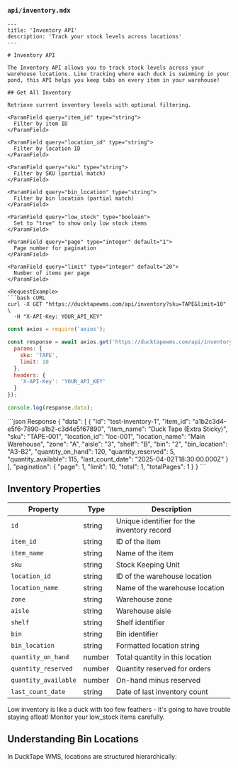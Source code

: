 
### `api/inventory.mdx`

```mdx
---
title: 'Inventory API'
description: 'Track your stock levels across locations'
---

# Inventory API

The Inventory API allows you to track stock levels across your warehouse locations. Like tracking where each duck is swimming in your pond, this API helps you keep tabs on every item in your warehouse!

## Get All Inventory

Retrieve current inventory levels with optional filtering.

<ParamField query="item_id" type="string">
  Filter by item ID
</ParamField>

<ParamField query="location_id" type="string">
  Filter by location ID
</ParamField>

<ParamField query="sku" type="string">
  Filter by SKU (partial match)
</ParamField>

<ParamField query="bin_location" type="string">
  Filter by bin location (partial match)
</ParamField>

<ParamField query="low_stock" type="boolean">
  Set to "true" to show only low stock items
</ParamField>

<ParamField query="page" type="integer" default="1">
  Page number for pagination
</ParamField>

<ParamField query="limit" type="integer" default="20">
  Number of items per page
</ParamField>

<RequestExample>
```bash cURL
curl -X GET "https://ducktapewms.com/api/inventory?sku=TAPE&limit=10" \
  -H "X-API-Key: YOUR_API_KEY"
```

```javascript Node.js
const axios = require('axios');

const response = await axios.get('https://ducktapewms.com/api/inventory', {
  params: {
    sku: 'TAPE',
    limit: 10
  },
  headers: {
    'X-API-Key': 'YOUR_API_KEY'
  }
});

console.log(response.data);
```
</RequestExample>

<ResponseExample>
```json Response
{
  "data": [
    {
      "id": "test-inventory-1",
      "item_id": "a1b2c3d4-e5f6-7890-a1b2-c3d4e5f67890",
      "item_name": "Duck Tape (Extra Sticky)",
      "sku": "TAPE-001",
      "location_id": "loc-001",
      "location_name": "Main Warehouse",
      "zone": "A",
      "aisle": "3",
      "shelf": "B",
      "bin": "2",
      "bin_location": "A3-B2",
      "quantity_on_hand": 120,
      "quantity_reserved": 5,
      "quantity_available": 115,
      "last_count_date": "2025-04-02T18:30:00.000Z"
    }
  ],
  "pagination": {
    "page": 1,
    "limit": 10,
    "total": 1,
    "totalPages": 1
  }
}
```
</ResponseExample>

## Inventory Properties

| Property | Type | Description |
|----------|------|-------------|
| `id` | string | Unique identifier for the inventory record |
| `item_id` | string | ID of the item |
| `item_name` | string | Name of the item |
| `sku` | string | Stock Keeping Unit |
| `location_id` | string | ID of the warehouse location |
| `location_name` | string | Name of the warehouse location |
| `zone` | string | Warehouse zone |
| `aisle` | string | Warehouse aisle |
| `shelf` | string | Shelf identifier |
| `bin` | string | Bin identifier |
| `bin_location` | string | Formatted location string |
| `quantity_on_hand` | number | Total quantity in this location |
| `quantity_reserved` | number | Quantity reserved for orders |
| `quantity_available` | number | On-hand minus reserved |
| `last_count_date` | string | Date of last inventory count |

<Warning>
  Low inventory is like a duck with too few feathers - it's going to have trouble staying afloat! Monitor your low_stock items carefully.
</Warning>

## Understanding Bin Locations

In DuckTape WMS, locations are structured hierarchically:
